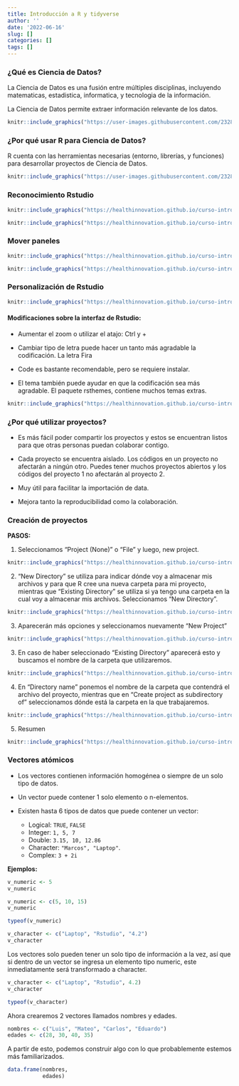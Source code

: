 ```yaml
---
title: Introducción a R y tidyverse
author: ''
date: '2022-06-16'
slug: []
categories: []
tags: []
---
```


### ¿Qué es Ciencia de Datos?

La Ciencia de Datos es una fusión entre múltiples disciplinas, incluyendo matematicas, estadistica, informatica, y tecnologia de la información. 

La Ciencia de Datos permite extraer información relevante de los datos.

```r
knitr::include_graphics("https://user-images.githubusercontent.com/23284899/164083485-8a0cb088-e04d-4234-88f4-439289234530.png")
```

### ¿Por qué usar R para Ciencia de Datos?

R cuenta con las herramientas necesarias (entorno, librerías, y funciones) para desarrollar proyectos de Ciencia de Datos.

```r
knitr::include_graphics("https://user-images.githubusercontent.com/23284899/164085004-8f34ca37-3780-4790-91cc-c934f594b34b.png")
```

### Reconocimiento Rstudio

```r
knitr::include_graphics("https://healthinnovation.github.io/curso-introduccion-r-tidyverse/sesion_01/img/01_IDE_Rdtudio_v1.png")
```


```r
knitr::include_graphics("https://healthinnovation.github.io/curso-introduccion-r-tidyverse/sesion_01/img/01_IDE_Rdtudio_v2.png")
```

### Mover paneles 

```r
knitr::include_graphics("https://healthinnovation.github.io/curso-introduccion-r-tidyverse/sesion_01/img/03_panel_v1.png")
```

```r
knitr::include_graphics("https://healthinnovation.github.io/curso-introduccion-r-tidyverse/sesion_01/img/03_panel_v2.png")
```

### Personalización de Rstudio

```r
knitr::include_graphics("https://healthinnovation.github.io/curso-introduccion-r-tidyverse/sesion_01/img/04_config_global_v1.png")
```

#### **Modificaciones sobre la interfaz de Rstudio:**

 - Aumentar el zoom o utilizar el atajo: Ctrl y +
 
 - Cambiar tipo de letra puede hacer un tanto más agradable la codificación. La letra Fira
 
 - Code es bastante recomendable, pero se requiere instalar.
 
 - El tema también puede ayudar en que la codificación sea más agradable. El paquete rsthemes, contiene muchos temas extras.

```r
knitr::include_graphics("https://healthinnovation.github.io/curso-introduccion-r-tidyverse/sesion_01/img/04_config_global_v2.png")
```


### ¿Por qué utilizar proyectos?

 - Es más fácil poder compartir los proyectos y estos se encuentran listos para que otras personas puedan colaborar contigo.
 
 - Cada proyecto se encuentra aislado. Los códigos en un proyecto no afectarán a ningún otro. Puedes tener muchos proyectos abiertos y los códigos del proyecto 1 no afectarán al proyecto 2.
 
 - Muy útil para facilitar la importación de data.
 
 - Mejora tanto la reproducibilidad como la colaboración.
 
### Creación de proyectos 

**PASOS:**

1. Seleccionamos “Project (None)” o “File” y luego, new project.

```r
knitr::include_graphics("https://healthinnovation.github.io/curso-introduccion-r-tidyverse/sesion_01/img/creacion_proyectos_1.png")
```

2. “New Directory” se utiliza para indicar dónde voy a almacenar mis archivos y para que R cree una nueva carpeta para mi proyecto, mientras que “Existing Directory” se utiliza si ya tengo una carpeta en la cual voy a almacenar mis archivos. Seleccionamos “New Directory”.

```r
knitr::include_graphics("https://healthinnovation.github.io/curso-introduccion-r-tidyverse/sesion_01/img/creacion_proyectos_3.png")
```
3. Aparecerán más opciones y seleccionamos nuevamente “New Project”

```r
knitr::include_graphics("https://healthinnovation.github.io/curso-introduccion-r-tidyverse/sesion_01/img/creacion_proyectos_4.png")
```


3. En caso de haber seleccionado “Existing Directory” aparecerá esto y buscamos el nombre de la carpeta que utilizaremos.

```r
knitr::include_graphics("https://healthinnovation.github.io/curso-introduccion-r-tidyverse/sesion_01/img/creacion_proyectos_5.png")
```


4. En “Directory name” ponemos el nombre de la carpeta que contendrá el archivo del proyecto, mientras que en “Create project as subdirectory of” seleccionamos dónde está la carpeta en la que trabajaremos.

```r
knitr::include_graphics("https://healthinnovation.github.io/curso-introduccion-r-tidyverse/sesion_01/img/creacion_proyectos_6.png")
```


5. Resumen

```r
knitr::include_graphics("https://healthinnovation.github.io/curso-introduccion-r-tidyverse/sesion_01/img/creacion_proyectos_6.gif")
```

### Vectores atómicos 

- Los vectores contienen información homogénea o siempre de un solo tipo de datos.
  
- Un vector puede contener 1 solo elemento o n-elementos.

- Existen hasta 6 tipos de datos que puede contener un vector:
    - Logical: `TRUE`, `FALSE`
    - Integer: `1, 5, 7` 
    - Double: `3.15, 10, 12.86`
    - Character: `"Marcos", "Laptop"`.
    - Complex: `3 + 2i`

**Ejemplos:**

```r
v_numeric <- 5
v_numeric
```

```r
v_numeric <- c(5, 10, 15)
v_numeric
```

```r
typeof(v_numeric)
```

```r
v_character <- c("Laptop", "Rstudio", "4.2")
v_character
```

Los vectores solo pueden tener un solo tipo de información a la vez, así que si dentro de un vector se ingresa un elemento tipo numeric, este inmediatamente será transformado a character.

```r
v_character <- c("Laptop", "Rstudio", 4.2)
v_character
```

```r
typeof(v_character)
```

Ahora crearemos 2 vectores llamados nombres y edades.


```r
nombres <- c("Luis", "Mateo", "Carlos", "Eduardo")
edades <- c(28, 30, 40, 35)
```

A partir de esto, podemos construir algo con lo que probablemente estemos más familiarizados.

```r
data.frame(nombres, 
           edades)
```